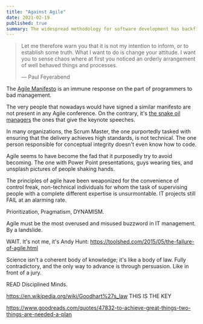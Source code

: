 ```yaml
---
title: "Against Agile"
date: 2021-02-19
published: true
summary: The widespread methodology for software development has backfired, swallowed by the bad management it tried to eradicate.
---
```


> Let me therefore warn you that it is not my intention to inform, or to establish some truth. What I want to do
> is change your attitude. I want you to sense chaos where at first you noticed an orderly arrangement of well behaved
> things and processes.
>
> — Paul Feyerabend

The [Agile Manifesto](https://agilemanifesto.org/) is an immune response on the part of programmers to bad management.

The very people that nowadays would have signed a similar manifesto are not present in any Agile conference. On the contrary,
it's [the snake oil managers](https://www.agile-academy.com/en/agile100/) the ones that give the keynote speeches.

In many organizations, the Scrum Master, the one purportedly tasked with ensuring that the delivery achieves high standards,
is not technical. The one person responsible for conceptual integrity doesn't even know how to code.

Agile seems to have become the fad that it purposedly try to avoid becoming. The one with Power Point presentations, guys wearing ties,
and unsplash pictures of people shaking hands.

The principles of agile have been weaponized for the convenience of control freak, non-technical individuals for whom the
task of supervising people with a complete different expertise is unsurmontable. IT projects still FAIL at an alarming rate.

Prioritization, Pragmatism, DYNAMISM.

Agile must be the most overused and misused buzzword in IT management. By a landslide.

WAIT. It's not me, it's Andy Hunt: https://toolshed.com/2015/05/the-failure-of-agile.html

Science isn't a coherent body of knowledge; it's like a body of law. Fully contradictory,
and the only way to advance is through persuasion. Like in front of a jury.

READ Disciplined Minds.

https://en.wikipedia.org/wiki/Goodhart%27s_law THIS IS THE KEY

https://www.goodreads.com/quotes/47832-to-achieve-great-things-two-things-are-needed-a-plan
